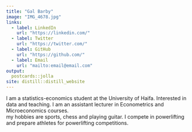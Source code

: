 ```yaml
---
title: "Gal Barby"
image: "IMG_4678.jpg"
links:
  - label: LinkedIn
    url: "https://linkedin.com/"
  - label: Twitter
    url: "https://twitter.com/"
  - label: GitHub
    url: "https://github.com/"
  - label: Email
    url: "mailto:email@email.com"
output:
  postcards::jolla
site: distill::distill_website
---
```


I am a statistics-economics student at the University of Haifa.
Interested in data and teaching.
I am an assistant lecturer in Econometrics and Microeconomics courses.\
my hobbies are sports, chess and playing guitar.
I compete in powerlifting and prepare athletes for powerlifting competitions.